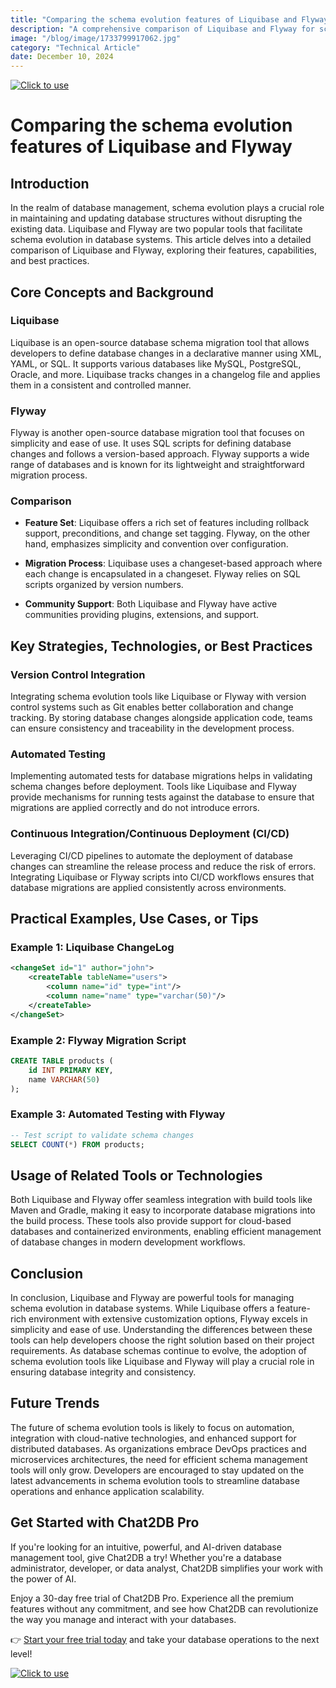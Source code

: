 ```yaml
---
title: "Comparing the schema evolution features of Liquibase and Flyway"
description: "A comprehensive comparison of Liquibase and Flyway for schema evolution in database management."
image: "/blog/image/1733799917062.jpg"
category: "Technical Article"
date: December 10, 2024
---
```

[![Click to use](/image/blog/bg/chat2db1.png)](https://app.chat2db.ai/)
# Comparing the schema evolution features of Liquibase and Flyway


<Authors date="December 10, 2024">
  <Author name="Jing" link="https://chat2db.ai" />
</Authors>

## Introduction

In the realm of database management, schema evolution plays a crucial role in maintaining and updating database structures without disrupting the existing data. Liquibase and Flyway are two popular tools that facilitate schema evolution in database systems. This article delves into a detailed comparison of Liquibase and Flyway, exploring their features, capabilities, and best practices.

## Core Concepts and Background

### Liquibase

Liquibase is an open-source database schema migration tool that allows developers to define database changes in a declarative manner using XML, YAML, or SQL. It supports various databases like MySQL, PostgreSQL, Oracle, and more. Liquibase tracks changes in a changelog file and applies them in a consistent and controlled manner.

### Flyway

Flyway is another open-source database migration tool that focuses on simplicity and ease of use. It uses SQL scripts for defining database changes and follows a version-based approach. Flyway supports a wide range of databases and is known for its lightweight and straightforward migration process.

### Comparison

- **Feature Set**: Liquibase offers a rich set of features including rollback support, preconditions, and change set tagging. Flyway, on the other hand, emphasizes simplicity and convention over configuration.

- **Migration Process**: Liquibase uses a changeset-based approach where each change is encapsulated in a changeset. Flyway relies on SQL scripts organized by version numbers.

- **Community Support**: Both Liquibase and Flyway have active communities providing plugins, extensions, and support.

## Key Strategies, Technologies, or Best Practices

### Version Control Integration

Integrating schema evolution tools like Liquibase or Flyway with version control systems such as Git enables better collaboration and change tracking. By storing database changes alongside application code, teams can ensure consistency and traceability in the development process.

### Automated Testing

Implementing automated tests for database migrations helps in validating schema changes before deployment. Tools like Liquibase and Flyway provide mechanisms for running tests against the database to ensure that migrations are applied correctly and do not introduce errors.

### Continuous Integration/Continuous Deployment (CI/CD)

Leveraging CI/CD pipelines to automate the deployment of database changes can streamline the release process and reduce the risk of errors. Integrating Liquibase or Flyway scripts into CI/CD workflows ensures that database migrations are applied consistently across environments.

## Practical Examples, Use Cases, or Tips

### Example 1: Liquibase ChangeLog

```xml
<changeSet id="1" author="john">
    <createTable tableName="users">
        <column name="id" type="int"/>
        <column name="name" type="varchar(50)"/>
    </createTable>
</changeSet>
```

### Example 2: Flyway Migration Script

```sql
CREATE TABLE products (
    id INT PRIMARY KEY,
    name VARCHAR(50)
);
```

### Example 3: Automated Testing with Flyway

```sql
-- Test script to validate schema changes
SELECT COUNT(*) FROM products;
```

## Usage of Related Tools or Technologies

Both Liquibase and Flyway offer seamless integration with build tools like Maven and Gradle, making it easy to incorporate database migrations into the build process. These tools also provide support for cloud-based databases and containerized environments, enabling efficient management of database changes in modern development workflows.

## Conclusion

In conclusion, Liquibase and Flyway are powerful tools for managing schema evolution in database systems. While Liquibase offers a feature-rich environment with extensive customization options, Flyway excels in simplicity and ease of use. Understanding the differences between these tools can help developers choose the right solution based on their project requirements. As database schemas continue to evolve, the adoption of schema evolution tools like Liquibase and Flyway will play a crucial role in ensuring database integrity and consistency.

## Future Trends

The future of schema evolution tools is likely to focus on automation, integration with cloud-native technologies, and enhanced support for distributed databases. As organizations embrace DevOps practices and microservices architectures, the need for efficient schema management tools will only grow. Developers are encouraged to stay updated on the latest advancements in schema evolution tools to streamline database operations and enhance application scalability.


## Get Started with Chat2DB Pro

If you're looking for an intuitive, powerful, and AI-driven database management tool, give Chat2DB a try! Whether you're a database administrator, developer, or data analyst, Chat2DB simplifies your work with the power of AI.

Enjoy a 30-day free trial of Chat2DB Pro. Experience all the premium features without any commitment, and see how Chat2DB can revolutionize the way you manage and interact with your databases.

👉 [Start your free trial today](https://app.chat2db.ai/) and take your database operations to the next level!

[![Click to use](/image/blog/bg/chat2db.jpg)](https://app.chat2db.ai/)